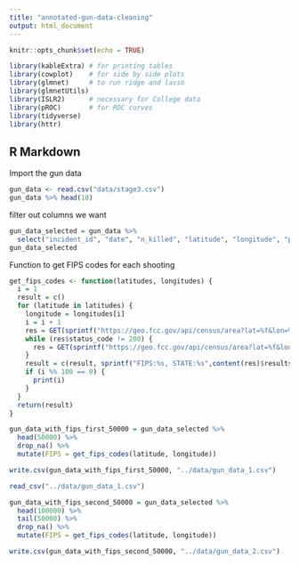 ```yaml
---
title: "annotated-gun-data-cleaning"
output: html_document
---
```


```r
knitr::opts_chunk$set(echo = TRUE)
```

```r
library(kableExtra) # for printing tables
library(cowplot)    # for side by side plots
library(glmnet)     # to run ridge and lasso
library(glmnetUtils)
library(ISLR2)      # necessary for College data 
library(pROC)       # for ROC curves
library(tidyverse)  
library(httr)
```
## R Markdown

Import the gun data
```r
gun_data <- read.csv("data/stage3.csv")
gun_data %>% head(10)
```

filter out columns we want
```r
gun_data_selected = gun_data %>%
  select("incident_id", "date", "n_killed", "latitude", "longitude", "participant_age", "participant_gender", "state")
gun_data_selected
```

Function to get FIPS codes for each shooting
```r
get_fips_codes <- function(latitudes, longitudes) {
  i = 1
  result = c()
  for (latitude in latitudes) {
    longitude = longitudes[i]
    i = i + 1
    res = GET(sprintf("https://geo.fcc.gov/api/census/area?lat=%f&lon=%f&format=json", latitude, longitude))
    while (res$status_code != 200) {
      res = GET(sprintf("https://geo.fcc.gov/api/census/area?lat=%f&lon=%f&format=json", latitude, longitude))
    }
    result = c(result, sprintf("FIPS:%s, STATE:%s",content(res)$results[[1]]$county_fips, content(res)$results[[1]]$state_name))
    if (i %% 100 == 0) {
      print(i)
    }
  }
  return(result)
}
```

```r
gun_data_with_fips_first_50000 = gun_data_selected %>%
  head(50000) %>%
  drop_na() %>%
  mutate(FIPS = get_fips_codes(latitude, longitude))
```
```r
write.csv(gun_data_with_fips_first_50000, "../data/gun_data_1.csv")
```

```r
read_csv("../data/gun_data_1.csv")
```

```r
gun_data_with_fips_second_50000 = gun_data_selected %>%
  head(100000) %>%
  tail(50000) %>%
  drop_na() %>%
  mutate(FIPS = get_fips_codes(latitude, longitude))

```
```r
write.csv(gun_data_with_fips_second_50000, "../data/gun_data_2.csv")
```
